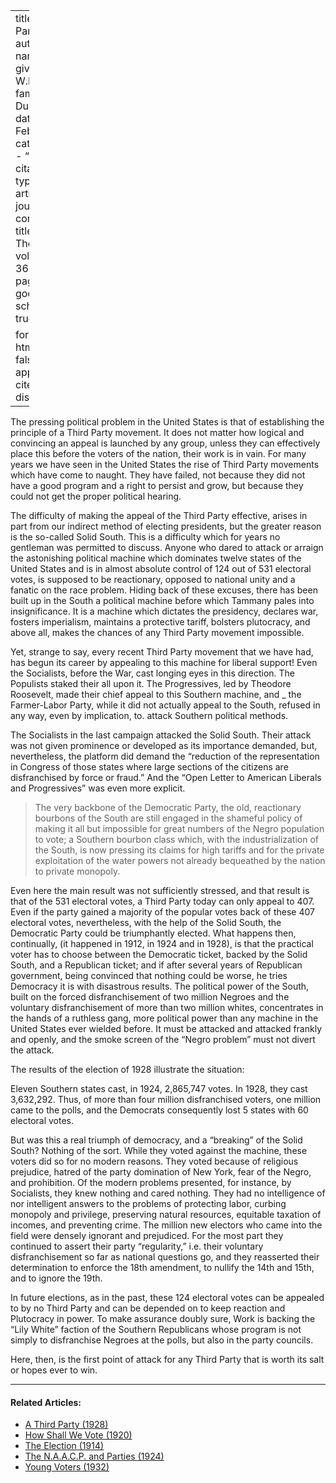 
---
title: 'Third Party'
author:
  - name:
      given: W.E.B.
      family: Du Bois
date: Feb. 1929
categories: 
  - ""
citation: 
  type: article-journal
  container-title: The Crisis
  volume: 36
  issue: 2
  page: 58
google-scholar: true

format:
  html:
    toc: false
    appendix-cite-as: display
---



The pressing political problem in the United States is that of establishing the principle of a Third Party movement. It does not matter how logical and convincing an appeal is launched by any group, unless they can effectively place this before the voters of the nation, their work is in vain. For many years we have seen in the United States the rise of Third Party movements which have come to naught. They have failed, not because they did not have a good program and a right to persist and grow, but because they could not get the proper political hearing. 

The difficulty of making the appeal of the Third Party effective, arises in part from our indirect method of electing presidents, but the greater reason is the so-called Solid South. This is a difficulty which for years no gentleman was permitted to discuss. Anyone who dared to attack or arraign the astonishing political machine which dominates twelve states of the United States and is in almost absolute control of 124 out of 531 electoral votes, is supposed to be reactionary, opposed to national unity and a fanatic on the race problem. Hiding back of these excuses, there has been built up in the South a political machine before which Tammany pales into insignificance. It is a machine which dictates the presidency, declares war, fosters imperialism, maintains a protective tariff, bolsters plutocracy, and above all, makes the chances of any Third Party movement impossible. 

Yet, strange to say, every recent Third Party movement that we have had, has begun its career by appealing to this machine for liberal support!  Even the Socialists, before the War, cast longing eyes in this direction. The Populists staked their all upon it. The Progressives, led by Theodore Roosevelt, made their chief appeal to this Southern machine, and _ the Farmer-Labor Party, while it did not actually appeal to the South, refused in any way, even by implication, to. attack Southern political methods. 

The Socialists in the last campaign attacked the Solid South. Their attack was not given prominence or developed as its importance demanded, but, nevertheless, the platform did demand the "reduction of the representation in Congress of those states where large sections of the citizens are disfranchised by force or fraud." And the "Open Letter to American Liberals and Progressives" was even more explicit. 

> The very backbone of the Democratic Party, the old, reactionary bourbons of the South are still engaged in the shameful policy of making it all but impossible for great numbers of the Negro population to vote; a Southern bourbon class which, with the industrialization of the South, is now pressing its claims for high tariffs and for the private exploitation of the water powers not already bequeathed by the nation to private monopoly.

Even here the main result was not sufficiently stressed, and that result is that of the 531 electoral votes, a Third Party today can only appeal to 407. Even if the party gained a majority of the popular votes back of these 407 electoral votes, nevertheless, with the help of the Solid South, the Democratic Party could be triumphantly elected. What happens then, continually, (it happened in 1912, in 1924 and in 1928), is that the practical voter has to choose between the Democratic ticket, backed by the Solid South, and a Republican ticket; and if after several years of Republican government, being convinced that nothing could be worse, he tries Democracy it is with disastrous results. The political power of the South, built on the forced disfranchisement of two million Negroes and the voluntary disfranchisement of more than two million whites, concentrates in the hands of a ruthless gang, more political power than any machine in the United States ever wielded before. It must be attacked and attacked frankly and openly, and the smoke screen of the "Negro problem" must not divert the attack. 

The results of the election of 1928 illustrate the situation: 

Eleven Southern states cast, in 1924, 2,865,747 votes. In 1928, they cast 3,632,292. Thus, of more than four million disfranchised voters, one million came to the polls, and the Democrats consequently lost 5 states with 60 electoral votes. 

But was this a real triumph of democracy, and a "breaking" of the Solid South? Nothing of the sort. While they voted against the machine, these voters did so for no modern reasons. They voted because of religious prejudice, hatred of the party domination of New York, fear of the Negro, and prohibition. Of the modern problems presented, for instance, by Socialists, they knew nothing and cared nothing. They had no intelligence of nor intelligent answers to the problems of protecting labor, curbing monopoly and privilege, preserving natural resources, equitable taxation of incomes, and preventing crime. The million new electors who came into the field were densely ignorant and prejudiced. For the most part they continued to assert their party "regularity," i.e. their voluntary disfranchisement so far as national questions go, and they reasserted their determination to enforce the 18th amendment, to nullify the 14th and 15th, and to ignore the 19th. 

In future elections, as in the past, these 124 electoral votes can be appealed to by no Third Party and can be depended on to keep reaction and Plutocracy in power. To make assurance doubly sure, Work is backing the "Lily White" faction of the Southern Republicans whose program is not simply to disfranchise Negroes at the polls, but also in the party councils. 

Here, then, is the first point of attack for any Third Party that is worth its salt or hopes ever to win. 

<!-- Similar articles start here -->

<hr>
#### Related Articles:

* [A Third Party (1928)](/Volumes/35/11/third_party.html)
* [How Shall We Vote (1920)](/Volumes/20/05/how_shall_we_vote.html)
* [The Election (1914)](/Volumes/09/02/election.html)
* [The N.A.A.C.P. and Parties (1924)](/Volumes/28/05/naacp_and_parties.html)
* [Young Voters (1932)](/Volumes/39/09/young_voters.html)

<!-- Similar articles end here -->
